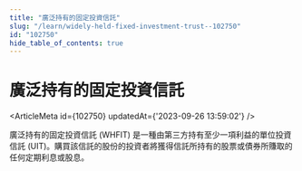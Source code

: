 ```yaml
---
title: "廣泛持有的固定投資信託"
slug: "/learn/widely-held-fixed-investment-trust--102750"
id: "102750"
hide_table_of_contents: true
---
```



# 廣泛持有的固定投資信託

<ArticleMeta id={102750} updatedAt={'2023-09-26 13:59:02'} />
<div className='border-solid border-b border-t-0 my-4 border-[var(--ifm-color-gray-300)]' />

廣泛持有的固定投資信託 (WHFIT) 是一種由第三方持有至少一項利益的單位投資信託 (UIT)。購買該信託的股份的投資者將獲得信託所持有的股票或債券所賺取的任何定期利息或股息。
